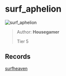 
# surf_aphelion

![surf_aphelion](https://raw.githubusercontent.com/Sayt123/SurfMapPics/Maps-and-bonuses/csgo/surf_aphelion.jpg)

> Author: **Housegamer**
>
> Tier 5

## Records

[surfheaven](https://surfheaven.eu/map/surf_aphelion)
